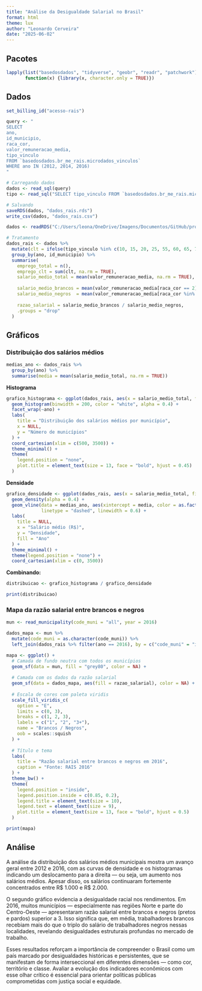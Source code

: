 ```yaml
---
title: "Análise da Desigualdade Salarial no Brasil"
format: html
theme: lux
author: "Leonardo Cerveira"
date: "2025-06-02"
---
```


## Pacotes

```r
lapply(list("basedosdados", "tidyverse", "geobr", "readr", "patchwork"), 
       function(x) {library(x, character.only = TRUE)})
```

## Dados

```r
set_billing_id("acesso-rais")

query <- "
SELECT 
ano,
id_municipio,
raca_cor,
valor_remuneracao_media,
tipo_vinculo
FROM `basedosdados.br_me_rais.microdados_vinculos`
WHERE ano IN (2012, 2014, 2016)
"

# Carregando dados
dados <- read_sql(query)
tipo <- read_sql("SELECT tipo_vinculo FROM `basedosdados.br_me_rais.microdados_vinculos` WHERE ano IN (2012, 2014, 2016)")

# Salvando
saveRDS(dados, "dados_rais.rds")
write_csv(dados, "dados_rais.csv")


```

```r

dados <- readRDS("C:/Users/leona/OneDrive/Imagens/Documentos/GitHub/projetos/dados/saidas/dados_rais.rds")

```

```r
# Tratamento
dados_rais <- dados %>%
  mutate(clt = ifelse(tipo_vinculo %in% c(10, 15, 20, 25, 55, 60, 65, 70, 75, 90, 95, 96, 97), 1, 0)) %>%
  group_by(ano, id_municipio) %>%
  summarise(
    emprego_total = n(),
    emprego_clt = sum(clt, na.rm = TRUE),
    salario_medio_total = mean(valor_remuneracao_media, na.rm = TRUE),
    
    salario_medio_brancos = mean(valor_remuneracao_media[raca_cor == 2], na.rm = TRUE),
    salario_medio_negros  = mean(valor_remuneracao_media[raca_cor %in% c(4, 8)], na.rm = TRUE),
    
    razao_salarial = salario_medio_brancos / salario_medio_negros,
    .groups = "drop"
  )

```

## Gráficos

### Distribuição dos salários médios

```r

medias_ano <- dados_rais %>%
  group_by(ano) %>%
  summarise(media = mean(salario_medio_total, na.rm = TRUE))

```

**Histograma**

```r

grafico_histograma <- ggplot(dados_rais, aes(x = salario_medio_total, fill = as.factor(ano))) +
  geom_histogram(binwidth = 200, color = "white", alpha = 0.4) +
  facet_wrap(~ano) +
  labs(
    title = "Distribuição dos salários médios por município",
    x = NULL, 
    y = "Número de municípios"
  ) +
  coord_cartesian(xlim = c(500, 3500)) +
  theme_minimal() +
  theme(
    legend.position = "none",
    plot.title = element_text(size = 13, face = "bold", hjust = 0.45)
  )

```

**Densidade**

```r

grafico_densidade <- ggplot(dados_rais, aes(x = salario_medio_total, fill = as.factor(ano))) +
  geom_density(alpha = 0.4) +
  geom_vline(data = medias_ano, aes(xintercept = media, color = as.factor(ano)),
             linetype = "dashed", linewidth = 0.6) +
  labs(
    title = NULL,
    x = "Salário médio (R$)",
    y = "Densidade",
    fill = "Ano"  
  ) +
  theme_minimal() +
  theme(legend.position = "none") +
  coord_cartesian(xlim = c(0, 3500))

```

**Combinando:**

```r

distribuicao <- grafico_histograma / grafico_densidade

print(distribuicao)

```

### Mapa da razão salarial entre brancos e negros

```r

mun <- read_municipality(code_muni = "all", year = 2016)

dados_mapa <- mun %>%
  mutate(code_muni = as.character(code_muni)) %>%
  left_join(dados_rais %>% filter(ano == 2016), by = c("code_muni" = "id_municipio"))

```

```r

mapa <- ggplot() +
  # Camada de fundo neutra com todos os municípios
  geom_sf(data = mun, fill = "grey80", color = NA) +
    
  # Camada com os dados da razão salarial
  geom_sf(data = dados_mapa, aes(fill = razao_salarial), color = NA) +
    
  # Escala de cores com paleta viridis
  scale_fill_viridis_c(
    option = "E",
    limits = c(0, 3),
    breaks = c(1, 2, 3),
    labels = c("1", "2", "3+"),
    name = "Brancos / Negros",
    oob = scales::squish
  ) +
 
  # Título e tema
  labs(
    title = "Razão salarial entre brancos e negros em 2016",
    caption = "Fonte: RAIS 2016"
  ) +
  theme_bw() +
  theme(
    legend.position = "inside",
    legend.position.inside = c(0.85, 0.2),
    legend.title = element_text(size = 10),
    legend.text = element_text(size = 9),
    plot.title = element_text(size = 13, face = "bold", hjust = 0.5)
  )

print(mapa)

```

## Análise

A análise da distribuição dos salários médios municipais mostra um avanço geral entre 2012 e 2016, com as curvas de densidade e os histogramas indicando um deslocamento para a direita — ou seja, um aumento nos salários médios. Apesar disso, os salários continuaram fortemente concentrados entre R\$ 1.000 e R\$ 2.000.

O segundo gráfico evidencia a desigualdade racial nos rendimentos. Em 2016, muitos municípios — especialmente nas regiões Norte e parte do Centro-Oeste — apresentaram razão salarial entre brancos e negros (pretos e pardos) superior a 3. Isso significa que, em média, trabalhadores brancos recebiam mais do que o triplo do salário de trabalhadores negros nessas localidades, revelando desigualdades estruturais profundas no mercado de trabalho.

Esses resultados reforçam a importância de compreender o Brasil como um país marcado por desigualdades históricas e persistentes, que se manifestam de forma interseccional em diferentes dimensões — como cor, território e classe. Avaliar a evolução dos indicadores econômicos com esse olhar crítico é essencial para orientar políticas públicas comprometidas com justiça social e equidade.
